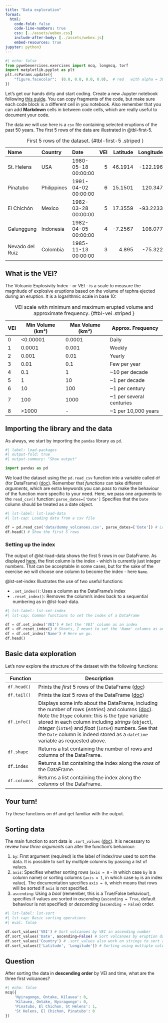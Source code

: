 ```yaml
---
title: "Data exploration"
format:
  html:
    code-fold: false
    code-line-numbers: true
    css: [../assets/webex.css]
    include-after-body: [../assets/webex.js]
    embed-resources: true 
jupyter: python3
---
```


```python
#| echo: false
from pywebexercises.exercises import mcq, longmcq, torf
import matplotlib.pyplot as plt
plt.rcParams.update({
    "figure.facecolor":  (0.0, 0.0, 0.0, 0.0),  # red   with alpha = 30%
})
```

Let's get our hands dirty and start coding. Create a new Jupyter notebook following [this guide](../appendices/setup_vscode.qmd). You can copy fragments of the code, but make sure each code block is a different cell in you notebook. Also remember that you can add **Markdown** cells in between code cells, which are really useful to document your code.

The data we will use here is a `csv` file containing selected eruptions of the past 50 years. The first 5 rows of the data are illustrated in @tbl-first-5.


| Name            | Country     | Date                |   VEI |   Latitude |   Longitude |
|:----------------|:------------|:--------------------|------:|-----------:|------------:|
| St. Helens      | USA         | 1980-05-18 00:00:00 |     5 |    46.1914 |   -122.196  |
| Pinatubo        | Philippines | 1991-04-02 00:00:00 |     6 |    15.1501 |    120.347  |
| El Chichón      | Mexico      | 1982-03-28 00:00:00 |     5 |    17.3559 |    -93.2233 |
| Galunggung      | Indonesia   | 1982-04-05 00:00:00 |     4 |    -7.2567 |    108.077  |
| Nevado del Ruiz | Colombia    | 1985-11-13 00:00:00 |     3 |     4.895  |    -75.322  |

: First 5 rows of the dataset. {#tbl-first-5 .striped   }

::: {.callout-note collapse="true"}
## What is the VEI?

The Volcanic Explosivity Index - or VEI - is a scale to measure the magnitude of explosive eruptions based on the volume of tephra ejected during an eruption. It is a logarithmic scale in base 10:

| VEI | Min Volume (km³) | Max Volume (km³) | Approx. Frequency      |
|-----|------------------|------------------|------------------------|
| 0   | <0.00001         | 0.0001           | Daily                  |
| 1   | 0.0001           | 0.001            | Weekly                 |
| 2   | 0.001            | 0.01             | Yearly                 |
| 3   | 0.01             | 0.1              | Few per year           |
| 4   | 0.1              | 1                | ~10 per decade         |
| 5   | 1                | 10               | ~1 per decade          |
| 6   | 10               | 100              | ~1 per century         |
| 7   | 100              | 1000             | ~1 per several centuries|
| 8   | >1000            | -                | ~1 per 10,000 years    |

: VEI scale with minimum and maximum erupted volume and approximate frequency. {#tbl-vei .striped   }

:::

## Importing the library and the data {.unnumbered}

As always, we start by importing the `pandas` library as `pd`.

```python
#| label: load-packages
#| output-fold: true
#| output-summary: "Show output"

import pandas as pd
```

We load the dataset using the `pd.read_csv` function into a variable called `df` (for DataFrame) ([doc](https://pandas.pydata.org/docs/reference/api/pandas.read_csv.html)). Remember that *functions* can take different *arguments*, which are extra keywords you can *pass* to make the behaviour of the function more specific to your need. Here, we pass one arguments to the `read_csv()` function: `parse_dates=['Date']` Specifies that the `Date` column should be treated as a date object.


<!-- ::: {.callout-tip}
## Function arguments

Remember that *functions* can take different *arguments*, which are extra keywords you can *pass* to make the behaviour of the function more specific to your need. Here, we one arguments to the `read_csv()` function:

- `index_col=0`: Specify that the index of the file is the first column. More on that soon if this is unclear.
- `parse_dates=['Date']`: Specify that the `Date` column should be treated as a date object.
::: -->


```python
#| lst-label: lst-load-data
#| lst-cap: Loading data from a csv file

df = pd.read_csv('data/dummy_volcanoes.csv', parse_dates=['Date']) # Load data
df.head() # Show the first 5 rows
```


### Setting up the index {.unnumbered}

The output of @lst-load-data shows the first 5 rows in our DataFrame. As displayed [here](day1-2_pandas.qmd#fig-index), the first column is the *index* - which is currently just integer numbers. That can be acceptable in some cases, but for the sake of the exercise we will choose one column to become the index - here `Name`. 

@lst-set-index Illustrates the use of two useful functions:

- `.set_index()`: Uses a column as the DataFrame's index
- `.reset_index()`: Removes the column's index back to a sequential numbering as in @lst-load-data.

```python
#| lst-label: lst-set-index
#| lst-cap: Common functions to set the index of a DataFrame

df = df.set_index('VEI') # Set the 'VEI' column as an index
df = df.reset_index() # Shoots, I meant to set the 'Name' columns as an index
df = df.set_index('Name') # Here we go.
df.head()
```


## Basic data exploration {.unnumbered}

Let's now explore the structure of the dataset with the following functions:

| Function         | Description                                                                                                                                                                                                                                                                                                                                                                                                                                                                                 |
|------------------|---------------------------------------------------------------------------------------------------------------------------------------------------------------------------------------------------------------------------------------------------------------------------------------------------------------------------------------------------------------------------------------------------------------------------------------------------------------------------------------------|
| `df.head()`      | Prints the *first* 5 rows of the DataFrame ([doc](https://pandas.pydata.org/docs/reference/api/pandas.DataFrame.head.html))                                                                                                                                                                                                                                                                                                                          |
| `df.tail()`      | Prints the *last* 5 rows of the DataFrame ([doc](https://pandas.pydata.org/docs/reference/api/pandas.DataFrame.tail.html))                                                                                                                                                                                                                                                                                                                           |
| `df.info()`      | Displays some info about the DataFrame, including the number of rows (*entries*) and columns ([doc](https://pandas.pydata.org/docs/reference/api/pandas.DataFrame.info.html)). Note the `Dtype` column: this is the type variable stored in each column including *strings* (`object`), *integer* (`int64`) and *float* (`int64`) numbers. See that the `Date` column is indeed stored as a `datetime` variable as requested above. |
| `df.shape`       | Returns a list containing the number of rows and columns of the DataFrame.                                                                                                                                                                                                                                                                                                                                                                           |
| `df.index`       | Returns a list containing the index along the *rows* of the DataFrame.                                                                                                                                                                                                                                                                                                                                                                           |
| `df.columns`     | Returns a list containing the index along the *columns* of the DataFrame.                                                                                                                                                                                                                                                                                                                                                                           |

::: {.callout-tip}


## Your turn!

Try these functions on `df` and get familiar with the output.

:::




## Sorting data {.unnumbered}

The main function to sort data is `.sort_values` ([doc](https://pandas.pydata.org/docs/reference/api/pandas.DataFrame.sort_values.html)). It is necessary to review how *three arguments* can alter the function's behaviour:

1. `by`: First argument (required) is the label of index/row used to sort the data. It is possible to sort by multiple columns by passing a list of values.
2. `axis`: Specifies whether sorting rows (`axis = 0` - in which case `by` is a column name) or sorting columns (`axis = 1`, in which case `by` is an index value). The documentation specifies `axis = 0`, which means that rows will be sorted if `axis` is not specified.
3. `ascending`: Using a *bool* (remember, this is a True/False behaviour), specifies if values are sorted in *ascending* (`ascending = True`, default behaviour is not specified) or *descending* (`ascending = False`) order.


```python
#| lst-label: lst-sort
#| lst-cap: Basic sorting operations
#| eval: false

df.sort_values('VEI') # Sort volcanoes by VEI in ascending number
df.sort_values('Date', ascending=False) # Sort volcanoes by eruption dates from recent to old
df.sort_values('Country') # .sort_values also work on strings to sort alphabetically
df.sort_values(['Latitude', 'Longitude']) # Sorting using multiple columns
```


::: {.callout-note}
## Question

After sorting the data in **descending order** by VEI and time, what are the three first volcanoes?

```python
#| echo: false
mcq({
    'Nyiragongo, Ontake, Kīlauea': 0,
    'Kīlauea, Ontake, Nyiragongo': 0,
    'Pinatubo, El Chichon, St Helens': 1,
    'St Helens, El Chichon, Pinatubo': 0
})
```
:::


